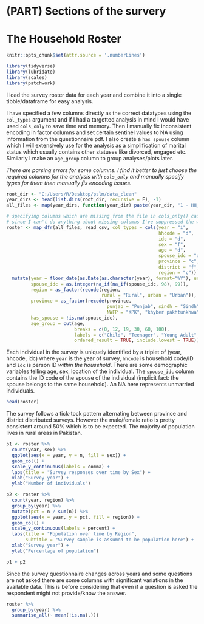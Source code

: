 # (PART) Sections of the survery {-} 

# The Household Roster

```r
knitr::opts_chunk$set(attr.source = '.numberLines')
```

```r
library(tidyverse)
library(lubridate)
library(scales)
library(patchwork)
```

I load the survey roster data for each year and combine it into a single tibble/dataframe for easy analysis. 

I have specified a few columns directly as the correct datatypes using the `col_types` argument and if I had a targetted analysis in mind I would have used `cols_only` to save time and memory. Then I manually fix inconsistent encoding in factor columns and set certain sentinel values to NA using information from the questionnaire pdf. I also create a `has_spouse` column which I will extensively use for the analysis as a simplification of marital status which usually contains other statuses like divorced, engaged etc. Similarly I make an `age_group` column to group analyses/plots later. 

*There are parsing errors for some columns. I find it better to just choose the required columns for the analysis with `cols_only` and manually specify types for them then manually fix encoding issues.*

```r
root_dir <- "C:/Users/R/Desktop/pslm/data_clean"
year_dirs <- head(list.dirs(root_dir, recursive = F), -1)
all_files <- map(year_dirs, function(year_dir) paste(year_dir, "1 - HH_roster.csv", sep="/"))

# specifying columns which are missing from the file in cols_only() causes a warning
# since I can't do anything about missing columns I've suppressed the warnings here
roster <- map_dfr(all_files, read_csv, col_types = cols(year = "i",
                                                        hhcode = "d",
                                                        idc = "d",
                                                        sex = "f",
                                                        age = "d",
                                                        spouse_idc = "d",
                                                        province = "c",
                                                        district = "f",
                                                        region = "c")) %>% 
  mutate(year = floor_date(as.Date(as.character(year), format="%Y"), unit = "year"),
         spouse_idc = as.integer(na_if(na_if(spouse_idc, 98), 99)),
         region = as_factor(recode(region, 
                                   rural = "Rural", urban = "Urban")),
         province = as_factor(recode(province, 
                                     punjab = "Punjab", sindh = "Sindh", nwfp = "KPK", balochistan = "Balochistan",
                                     NWFP = "KPK", "khyber pakhtunkhwa" = "KPK", kpk = "KPK", kp = "KPK")),
         has_spouse = !is.na(spouse_idc),
         age_group = cut(age, 
                         breaks = c(0, 12, 19, 30, 60, 100), 
                         labels = c("Child", "Teenager", "Young Adult", "Adult", "Senior"), 
                         ordered_result = TRUE, include.lowest = TRUE))
```

Each individual in the survey is uniquely identified by a triplet of (year, hhcode, idc) where `year` is the year of survey, `hhcode` is household code/ID and `idc` is person ID *within the household*. There are some demographic variables telling age, sex, location of the individual. The `spouse_idc` column contains the ID code of the spouse of the individual (implicit fact: the spouse belongs to the same household). An NA here represents unmarried individuals. 

```r
head(roster)
```

The survey follows a tick-tock pattern alternating between province and district distributed surveys. However the male/female ratio is pretty consistent around 50% which is to be expected. The majority of population lives in rural areas in Pakistan. 

```r

p1 <- roster %>% 
  count(year, sex) %>% 
  ggplot(aes(x = year, y = n, fill = sex)) + 
  geom_col() + 
  scale_y_continuous(labels = comma) + 
  labs(title = "Survey responses over time by Sex") + 
  xlab("Survey year") + 
  ylab("Number of individuals")

p2 <- roster %>% 
  count(year, region) %>%
  group_by(year) %>% 
  mutate(pct = n / sum(n)) %>% 
  ggplot(aes(x = year, y = pct, fill = region)) +
  geom_col() +
  scale_y_continuous(labels = percent) +
  labs(title = "Population over time by Region",
       subtitle = "Survey sample is assumed to be population here") +
  xlab("Survey year") +
  ylab("Percentage of population")

p1 + p2
```

Since the survey questionnaire changes across years and some questions are not asked there are some columns with significant variations in the available data. This is before considering that even if a question is asked the respondent might not provide/know the answer. 

```r
roster %>% 
  group_by(year) %>% 
  summarise_all(~ mean(!is.na(.)))
```

